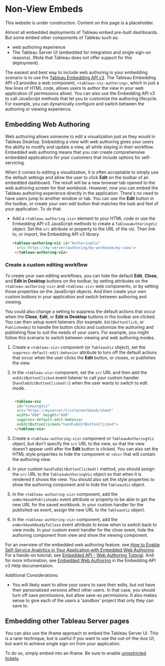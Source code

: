 
# Non-View Embeds

<Callout type="warning" emoji="⚠️">
  This website is under construction. Content on this page is a placeholder.
</Callout>

Almost all embedded deployments of Tableau embed pre-built dashboards. But some embed other components of Tableau such as:

* web authoring experience
* The Tableau Server UI (embedded for integration and single sign-on reasons). (Note that Tableau does not offer support for this deployment).

The easiest and best way to include web authoring in your embedding scenario is to use the [Tableau Embedding API v3](https://help.tableau.com/current/api/embedding_api/en-us/index.html). The Tableau Embedding API v3 provides a web component, `<tableau-viz-authoring>`, which in just a few lines of HTML code, allows users to author the view in your web application (if permissions allow). You can also use the Embedding API v3 to call JavaScript methods that let you to customize the authoring lifecycle. For example, you can dynamically configure and switch between the authoring or viewing experience.

## Embedding Web Authoring

Web authoring allows someone to edit a visualization just as they would in Tableau Desktop.
Embedding a view with web authoring gives your users the ability to modify and update a view, all while staying in their workflow. Embedded web authoring means that you can create comprehensive embedded applications for your customers that include options for self-servicing.

When it comes to editing a visualization, it is often acceptable to simply use the default settings and allow the user to click **Edit** on the toolbar of an embedded dashboard. The result will be a new browser tab opened to the web authoring screen for that workbook. However, now you can embed the Tableau authoring experience directly in the application. There's no need to have users jump to another window or tab. You can use the **Edit** button in the toolbar, or create your own edit button that matches the look and feel of your application. To do that:

* Add a `<tableau-authoring-viz>` element to your HTML code or use the Embedding API v3 JavaScript methods to create a `TableauAuthoringViz` object. Set the `src` attribute or property to the URL of the viz. Then link to, or import, the Embedding API v3 library. 

   ```html
   <tableau-authoring-viz id="AuthoringViz"       
     src='https://my-server/authoring/my-workbook/my-view'>
    </tableau-authoring-viz>

   ```

### Create a custom editing workflow

To create your own editing workflows, you can hide the default **Edit**, **Close**, and **Edit in Desktop** buttons on the toolbar, by setting attributes on the `<tableau-authoring-viz>` and `<tableau-viz>` web components, or by setting those properties on the JavaScript objects. And then create your own custom buttons in your application and switch between authoring and viewing.

You could also change a setting to suppress the default actions that occur when the **Close**, **Edit**, or **Edit in Desktop** buttons in the toolbar are clicked. You can then setup event listeners (for example, `EditButtonClick`, or `PublishedAs`) to handle the button clicks and customize the authoring and publishing flow to suit the needs of your users. For example, you might follow this scenario to switch between viewing and web authoring modes.

1. Create a `<tableau-viz>` component (or `TableauViz` object), set the `suppress-default-edit-behavior` attribute to turn off the default actions that occur when the user clicks the **Edit** button, or closes, or publishes the view.

1. In the `<tableau-viz>` component, set the `src` URL and then add the `onEditButtonClicked` event listener to call your custom handler (`handleEditButtonClicked()`) when the user wants to switch to edit mode.

   ```html

    <tableau-viz
     id="viewingViz"
     src="https://myserver/t/site/workbook/sheet"
     width="800" height="600"
     suppress-default-edit-behavior
     onEditButtonClicked="handleEditButtonClicked">
    </tableau-viz>

   ```

1. Create a `<tableau-authoring-viz>` component or `TableauAuthoringViz` object, but don't specify the `src` URL to the view, so that the view doesn't appear until after the **Edit** button is clicked. You can also set the HTML style properties to hide the component or `<div>` that will contain the authoring view.

1. In your custom `handleEditButtonClicked()` method, you should assign the `src` URL to the `TableauAuthoringViz` object so that when it is rendered it shows the view. You should also set the style properties to show the authoring component and to hide the `TableauViz` object.

1. In the `<tableau-authoring-viz>` component, add the `onWorkbookPublishedAs` event attribute or property to be able to get the new URL for the saved workbook. In your custom handler for the published-as event, assign the new URL to the `TableauViz` object. 

1. In the `<tableau-authoring-viz>` component, add the `onWorkbookReadyToClose` event attribute to know when to switch back to view mode. In your custom event handler for the close event, hide the authoring component from view and show the viewing component.

For an overview of the embedded web authoring feature, see [How to Enable Self-Service Analytics in Your Application with Embedded Web Authoring](https://www.tableau.com/about/blog/2022/8/how-enable-self-service-analytics-your-application-embedded-web-authoring). For a hands-on tutorial, see [Embedded API - Web Authoring Tutorial](https://www.tableau.com/developer/learning/embedding-api-web-authoring-tutorial). And for more information, see [Embedded Web Authoring](https://help.tableau.com/current/api/embedding_api/en-us/docs/embedding_api_web_authoring.html) in the Embedding API v3 Help documentation.

Additional Considerations:

* You will likely want to allow your users to save their edits, but not have their personalized versions affect other users. In that case, you should turn off save permissions, but allow save-as permissions. It also makes sense to give each of the users a 'sandbox' project that only they can save to.

## Embedding other Tableau Server pages

You can also use the iframe approach to embed the Tableau Server UI. This is a rarer technique, but is useful if you want to use the out-of-the-box UI, but want to achieve single sign-on from your application.

To do so, simply embed into an iframe. Be sure to enable [unrestricted tickets](http://kb.tableau.com/articles/issue/login-prompt-when-embedding-server).

<br />
